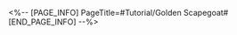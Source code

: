 <%-- [PAGE_INFO]
PageTitle=#Tutorial/Golden Scapegoat#
[END_PAGE_INFO] --%>
{{Tutorial
|sort      = 611407
|title     = Golden Scapegoat
|subtitle  = 
|type      = 
|about     = 
|image1    = Tutorial Golden Scapegoat 1.png{{subst:void|<!--$UPLOAD:<<SpriteOutput/TutorialPic/TutorialPage_611407.png>-<Tutorial Golden Scapegoat 1.png>-<Tutorial Files>>-->}}
|text1     = While on the road of destiny, it is a tragic thing to be tethered by the past... {{Color|h|nobold=1|Do not approach the Enshadowed Version of You}}.
}}